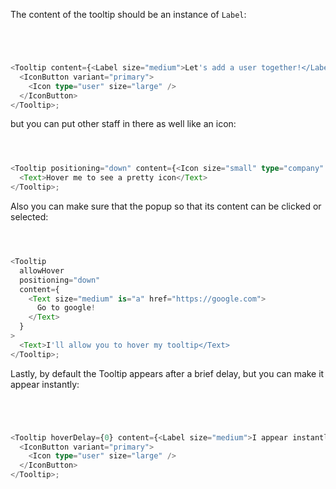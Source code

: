 The content of the tooltip should be an instance of `Label`:

```typescript jsx




<Tooltip content={<Label size="medium">Let's add a user together!</Label>}>
  <IconButton variant="primary">
    <Icon type="user" size="large" />
  </IconButton>
</Tooltip>;
```

but you can put other staff in there as well like an icon:

```typescript jsx



<Tooltip positioning="down" content={<Icon size="small" type="company" />}>
  <Text>Hover me to see a pretty icon</Text>
</Tooltip>;
```

Also you can make sure that the popup so that its content can be clicked or selected:

```typescript jsx



<Tooltip
  allowHover
  positioning="down"
  content={
    <Text size="medium" is="a" href="https://google.com">
      Go to google!
    </Text>
  }
>
  <Text>I'll allow you to hover my tooltip</Text>
</Tooltip>;
```

Lastly, by default the Tooltip appears after a brief delay, but you can make it appear instantly:

```typescript jsx




<Tooltip hoverDelay={0} content={<Label size="medium">I appear instantly</Label>}>
  <IconButton variant="primary">
    <Icon type="user" size="large" />
  </IconButton>
</Tooltip>;
```
